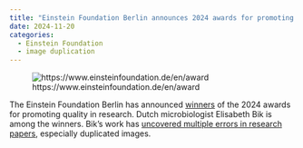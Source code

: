 ```yaml
---
title: "Einstein Foundation Berlin announces 2024 awards for promoting quality in research"
date: 2024-11-20
categories:
  - Einstein Foundation
  - image duplication
---
```


![https://www.einsteinfoundation.de/en/award](../include/img/einstein-fdn-2024-winners.png){#fig-einstein-fdn-awards-2024}

The Einstein Foundation Berlin has announced [winners](https://www.einsteinfoundation.de/en/award) of the 2024 awards for promoting quality in research.
Dutch microbiologist Elisabeth Bik is among the winners.
Bik's work has [uncovered multiple errors in research papers](@Shen2020-ry), especially duplicated images.
